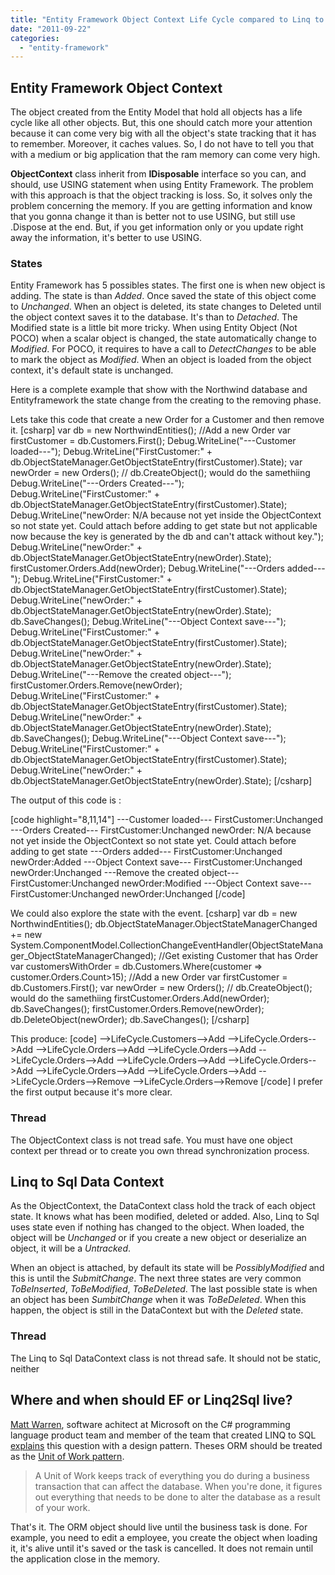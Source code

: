 ```yaml
---
title: "Entity Framework Object Context Life Cycle compared to Linq to Sql Data Context Life Cycle"
date: "2011-09-22"
categories: 
  - "entity-framework"
---
```


## Entity Framework Object Context

The object created from the Entity Model that hold all objects has a life cycle like all other objects. But, this one should catch more your attention because it can come very big with all the object's state tracking that it has to remember. Moreover, it caches values. So, I do not have to tell you that with a medium or big application that the ram memory can come very high.

**ObjectContext** class inherit from **IDisposable** interface so you can, and should, use USING statement when using Entity Framework. The problem with this approach is that the object tracking is loss. So, it solves only the problem concerning the memory. If you are getting information and know that you gonna change it than is better not to use USING, but still use .Dispose at the end. But, if you get information only or you update right away the information, it's better to use USING.

### States

Entity Framework has 5 possibles states. The first one is when new object is adding. The state is than _Added_. Once saved the state of this object come to _Unchanged_. When an object is deleted, its state changes to Deleted until the object context saves it to the database. It's than to _Detached_. The Modified state is a little bit more tricky. When using Entity Object (Not POCO) when a scalar object is changed, the state automatically change to _Modified_. For POCO, it requires to have a call to _DetectChanges_ to be able to mark the object as _Modified_. When an object is loaded from the object context, it's default state is unchanged.

Here is a complete example that show with the Northwind database and Entityframework the state change from the creating to the removing phase.

Lets take this code that create a new Order for a Customer and then remove it. \[csharp\] var db = new NorthwindEntities(); //Add a new Order var firstCustomer = db.Customers.First(); Debug.WriteLine("---Customer loaded---"); Debug.WriteLine("FirstCustomer:" + db.ObjectStateManager.GetObjectStateEntry(firstCustomer).State); var newOrder = new Orders(); // db.CreateObject<Orders>(); would do the samethiing Debug.WriteLine("---Orders Created---"); Debug.WriteLine("FirstCustomer:" + db.ObjectStateManager.GetObjectStateEntry(firstCustomer).State); Debug.WriteLine("newOrder: N/A because not yet inside the ObjectContext so not state yet. Could attach before adding to get state but not applicable now because the key is generated by the db and can't attack without key."); Debug.WriteLine("newOrder:" + db.ObjectStateManager.GetObjectStateEntry(newOrder).State); firstCustomer.Orders.Add(newOrder); Debug.WriteLine("---Orders added---"); Debug.WriteLine("FirstCustomer:" + db.ObjectStateManager.GetObjectStateEntry(firstCustomer).State); Debug.WriteLine("newOrder:" + db.ObjectStateManager.GetObjectStateEntry(newOrder).State); db.SaveChanges(); Debug.WriteLine("---Object Context save---"); Debug.WriteLine("FirstCustomer:" + db.ObjectStateManager.GetObjectStateEntry(firstCustomer).State); Debug.WriteLine("newOrder:" + db.ObjectStateManager.GetObjectStateEntry(newOrder).State); Debug.WriteLine("---Remove the created object---"); firstCustomer.Orders.Remove(newOrder); Debug.WriteLine("FirstCustomer:" + db.ObjectStateManager.GetObjectStateEntry(firstCustomer).State); Debug.WriteLine("newOrder:" + db.ObjectStateManager.GetObjectStateEntry(newOrder).State); db.SaveChanges(); Debug.WriteLine("---Object Context save---"); Debug.WriteLine("FirstCustomer:" + db.ObjectStateManager.GetObjectStateEntry(firstCustomer).State); Debug.WriteLine("newOrder:" + db.ObjectStateManager.GetObjectStateEntry(newOrder).State); \[/csharp\]

The output of this code is :

\[code highlight="8,11,14"\] ---Customer loaded--- FirstCustomer:Unchanged ---Orders Created--- FirstCustomer:Unchanged newOrder: N/A because not yet inside the ObjectContext so not state yet. Could attach before adding to get state ---Orders added--- FirstCustomer:Unchanged newOrder:Added ---Object Context save--- FirstCustomer:Unchanged newOrder:Unchanged ---Remove the created object--- FirstCustomer:Unchanged newOrder:Modified ---Object Context save--- FirstCustomer:Unchanged newOrder:Unchanged \[/code\]

We could also explore the state with the event. \[csharp\] var db = new NorthwindEntities(); db.ObjectStateManager.ObjectStateManagerChanged += new System.ComponentModel.CollectionChangeEventHandler(ObjectStateManager\_ObjectStateManagerChanged); //Get existing Customer that has Order var customersWithOrder = db.Customers.Where(customer => customer.Orders.Count>15); //Add a new Order var firstCustomer = db.Customers.First(); var newOrder = new Orders(); // db.CreateObject<Orders>(); would do the samethiing firstCustomer.Orders.Add(newOrder); db.SaveChanges(); firstCustomer.Orders.Remove(newOrder); db.DeleteObject(newOrder); db.SaveChanges(); \[/csharp\]

This produce: \[code\] -->LifeCycle.Customers-->Add -->LifeCycle.Orders-->Add -->LifeCycle.Orders-->Add -->LifeCycle.Orders-->Add -->LifeCycle.Orders-->Add -->LifeCycle.Orders-->Add -->LifeCycle.Orders-->Add -->LifeCycle.Orders-->Add -->LifeCycle.Orders-->Add -->LifeCycle.Orders-->Remove -->LifeCycle.Orders-->Remove \[/code\] I prefer the first output because it's more clear.

### Thread

The ObjectContext class is not tread safe. You must have one object context per thread or to create you own thread synchronization process.

## Linq to Sql Data Context

As the ObjectContext, the DataContext class hold the track of each object state. It knows what has been modified, deleted or added. Also, Linq to Sql uses state even if nothing has changed to the object. When loaded, the object will be _Unchanged_ or if you create a new object or deserialize an object, it will be a _Untracked_.

When an object is attached, by default its state will be _PossiblyModified_ and this is until the _SubmitChange_. The next three states are very common _ToBeInserted_, _ToBeModified_, _ToBeDeleted_. The last possible state is when an object has been _SumbitChange_ when it was _ToBeDeleted_. When this happen, the object is still in the DataContext but with the _Deleted_ state.

### Thread

The Linq to Sql DataContext class is not thread safe. It should not be static, neither

## Where and when should EF or Linq2Sql live?

[Matt Warren](http://blogs.msdn.com/b/mattwar/archive/2004/03/05/about-me.aspx), software achitect at Microsoft on the C# programming language product team and member of the team that created LINQ to SQL [explains](http://social.msdn.microsoft.com/forums/en-US/linqprojectgeneral/thread/3ae5e457-099e-4d13-9a8b-df3ed4ba0bab/) this question with a design pattern. Theses ORM should be treated as the [Unit of Work pattern](http://martinfowler.com/eaaCatalog/unitOfWork.html "Martin Fowler's Enterprise Design Pattern Unit Of Work").

> A Unit of Work keeps track of everything you do during a business transaction that can affect the database. When you're done, it figures out everything that needs to be done to alter the database as a result of your work.

That's it. The ORM object should live until the business task is done. For example, you need to edit a employee, you create the object when loading it, it's alive until it's saved or the task is cancelled. It does not remain until the application close in the memory.
